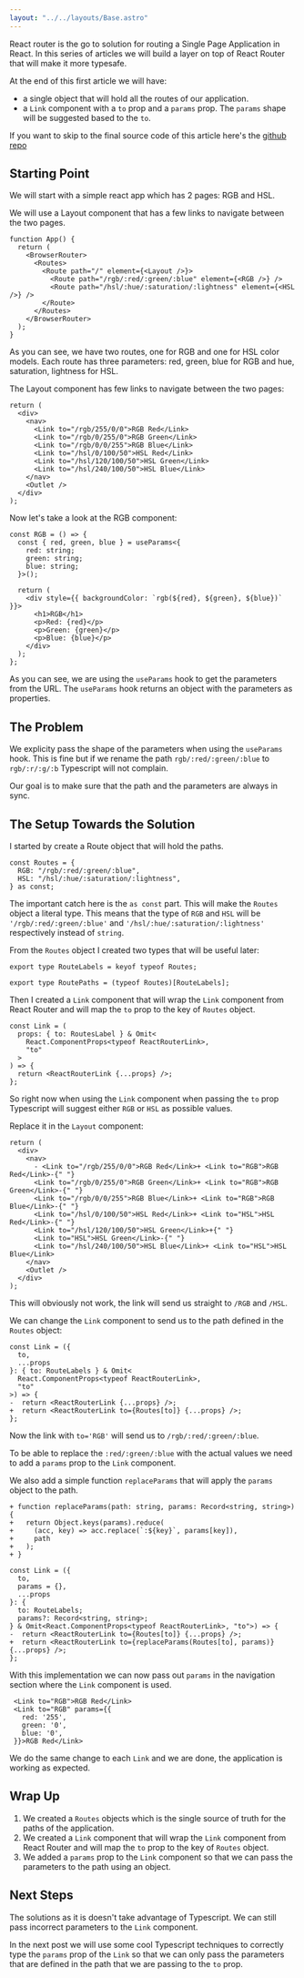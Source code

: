 ```yaml
---
layout: "../../layouts/Base.astro"
---
```


React router is the go to solution for routing a Single Page Application in React.
In this series of articles we will build a layer on top of React Router that will make it more typesafe.

At the end of this first article we will have:

- a single object that will hold all the routes of our application.
- a `Link` component with a `to` prop and a `params` prop. The `params` shape will be suggested based to the `to`.

If you want to skip to the final source code of this article here's the [github repo](https://github.com/pierluigigiancola/blog-typesafe-react-router/tree/link-with-params)

## Starting Point

We will start with a simple react app which has 2 pages: RGB and HSL.

We will use a Layout component that has a few links to navigate between the two pages.

```tsx
function App() {
  return (
    <BrowserRouter>
      <Routes>
        <Route path="/" element={<Layout />}>
          <Route path="/rgb/:red/:green/:blue" element={<RGB />} />
          <Route path="/hsl/:hue/:saturation/:lightness" element={<HSL />} />
        </Route>
      </Routes>
    </BrowserRouter>
  );
}
```

As you can see, we have two routes, one for RGB and one for HSL color models. Each route has three parameters: red, green, blue for RGB and hue, saturation, lightness for HSL.

The Layout component has few links to navigate between the two pages:

```tsx
return (
  <div>
    <nav>
      <Link to="/rgb/255/0/0">RGB Red</Link>
      <Link to="/rgb/0/255/0">RGB Green</Link>
      <Link to="/rgb/0/0/255">RGB Blue</Link>
      <Link to="/hsl/0/100/50">HSL Red</Link>
      <Link to="/hsl/120/100/50">HSL Green</Link>
      <Link to="/hsl/240/100/50">HSL Blue</Link>
    </nav>
    <Outlet />
  </div>
);
```

Now let's take a look at the RGB component:

```tsx
const RGB = () => {
  const { red, green, blue } = useParams<{
    red: string;
    green: string;
    blue: string;
  }>();

  return (
    <div style={{ backgroundColor: `rgb(${red}, ${green}, ${blue})` }}>
      <h1>RGB</h1>
      <p>Red: {red}</p>
      <p>Green: {green}</p>
      <p>Blue: {blue}</p>
    </div>
  );
};
```

As you can see, we are using the `useParams` hook to get the parameters from the URL. The `useParams` hook returns an object with the parameters as properties.

## The Problem

We explicity pass the shape of the parameters when using the `useParams` hook. This is fine but if we rename the path `rgb/:red/:green/:blue` to `rgb/:r/:g/:b` Typescript will not complain.

Our goal is to make sure that the path and the parameters are always in sync.

## The Setup Towards the Solution

I started by create a Route object that will hold the paths.

```tsx
const Routes = {
  RGB: "/rgb/:red/:green/:blue",
  HSL: "/hsl/:hue/:saturation/:lightness",
} as const;
```

The important catch here is the `as const` part. This will make the `Routes` object a literal type. This means that the type of `RGB` and `HSL` will be `'/rgb/:red/:green/:blue'` and `'/hsl/:hue/:saturation/:lightness'` respectively instead of `string`.

From the `Routes` object I created two types that will be useful later:

```tsx
export type RouteLabels = keyof typeof Routes;

export type RoutePaths = (typeof Routes)[RouteLabels];
```

Then I created a `Link` component that will wrap the `Link` component from React Router and will map the `to` prop to the key of `Routes` object.

```tsx
const Link = (
  props: { to: RoutesLabel } & Omit<
    React.ComponentProps<typeof ReactRouterLink>,
    "to"
  >
) => {
  return <ReactRouterLink {...props} />;
};
```

So right now when using the `Link` component when passing the `to` prop Typescript will suggest either `RGB` or `HSL` as possible values.

Replace it in the `Layout` component:

```tsx
return (
  <div>
    <nav>
      - <Link to="/rgb/255/0/0">RGB Red</Link>+ <Link to="RGB">RGB Red</Link>-{" "}
      <Link to="/rgb/0/255/0">RGB Green</Link>+ <Link to="RGB">RGB Green</Link>-{" "}
      <Link to="/rgb/0/0/255">RGB Blue</Link>+ <Link to="RGB">RGB Blue</Link>-{" "}
      <Link to="/hsl/0/100/50">HSL Red</Link>+ <Link to="HSL">HSL Red</Link>-{" "}
      <Link to="/hsl/120/100/50">HSL Green</Link>+{" "}
      <Link to="HSL">HSL Green</Link>-{" "}
      <Link to="/hsl/240/100/50">HSL Blue</Link>+ <Link to="HSL">HSL Blue</Link>
    </nav>
    <Outlet />
  </div>
);
```

This will obviously not work, the link will send us straight to `/RGB` and `/HSL`.

We can change the `Link` component to send us to the path defined in the `Routes` object:

```tsx
const Link = ({
  to,
  ...props
}: { to: RouteLabels } & Omit<
  React.ComponentProps<typeof ReactRouterLink>,
  "to"
>) => {
-  return <ReactRouterLink {...props} />;
+  return <ReactRouterLink to={Routes[to]} {...props} />;
};
```

Now the link with `to='RGB'` will send us to `/rgb/:red/:green/:blue`.

To be able to replace the `:red/:green/:blue` with the actual values we need to add a `params` prop to the `Link` component.

We also add a simple function `replaceParams` that will apply the `params` object to the path.

```tsx
+ function replaceParams(path: string, params: Record<string, string>) {
+   return Object.keys(params).reduce(
+     (acc, key) => acc.replace(`:${key}`, params[key]),
+     path
+   );
+ }

const Link = ({
  to,
  params = {},
  ...props
}: {
  to: RouteLabels;
  params?: Record<string, string>;
} & Omit<React.ComponentProps<typeof ReactRouterLink>, "to">) => {
-  return <ReactRouterLink to={Routes[to]} {...props} />;
+  return <ReactRouterLink to={replaceParams(Routes[to], params)} {...props} />;
};
```

With this implementation we can now pass out `params` in the navigation section where the `Link` component is used.

```tsx title="./src/Router.tsx" del={1} ins={2-5} ins="RGB Red"
 <Link to="RGB">RGB Red</Link>
 <Link to="RGB" params={{
   red: '255',
   green: '0',
   blue: '0',
 }}>RGB Red</Link>
```

We do the same change to each `Link` and we are done, the application is working as expected.

## Wrap Up

1. We created a `Routes` objects which is the single source of truth for the paths of the application.
2. We created a `Link` component that will wrap the `Link` component from React Router and will map the `to` prop to the key of `Routes` object.
3. We added a `params` prop to the `Link` component so that we can pass the parameters to the path using an object.

## Next Steps

The solutions as it is doesn't take advantage of Typescript. We can still pass incorrect parameters to the `Link` component.

In the next post we will use some cool Typescript techniques to correctly type the `params` prop of the `Link` so that we can only pass the parameters that are defined in the path that we are passing to the `to` prop.
